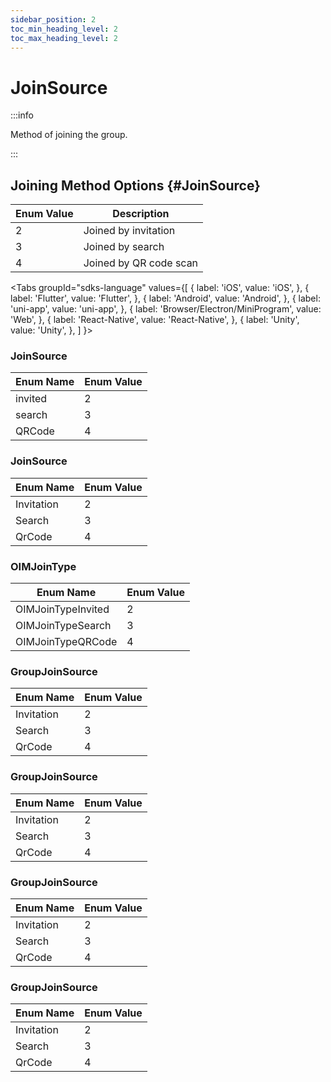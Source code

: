 ```yaml
---
sidebar_position: 2
toc_min_heading_level: 2
toc_max_heading_level: 2
---
```


# JoinSource

:::info

Method of joining the group.

:::

## Joining Method Options {#JoinSource}

| Enum Value | Description          |
| ---------- | -------------------- |
| 2          | Joined by invitation |
| 3          | Joined by search     |
| 4          | Joined by QR code scan |

<Tabs
groupId="sdks-language"
values={[
{ label: 'iOS', value: 'iOS', },
{ label: 'Flutter', value: 'Flutter', },
{ label: 'Android', value: 'Android', },
{ label: 'uni-app', value: 'uni-app', },
{ label: 'Browser/Electron/MiniProgram', value: 'Web', },
{ label: 'React-Native', value: 'React-Native', },
{ label: 'Unity', value: 'Unity', },
]
}>

<TabItem value="Flutter">

### JoinSource

| Enum Name   | Enum Value |
| ----------- | ---------- |
| invited     | 2          |
| search      | 3          |
| QRCode      | 4          |

</TabItem>
<TabItem value="Android">

### JoinSource

| Enum Name   | Enum Value |
| ----------- | ---------- |
| Invitation  | 2          |
| Search      | 3          |
| QrCode      | 4          |

</TabItem>

<TabItem value="iOS">

### OIMJoinType

| Enum Name          | Enum Value |
| ------------------ | ---------- |
| OIMJoinTypeInvited | 2          |
| OIMJoinTypeSearch  | 3          |
| OIMJoinTypeQRCode  | 4          |

</TabItem>

<TabItem value="Web">

### GroupJoinSource

| Enum Name   | Enum Value |
| ----------- | ---------- |
| Invitation  | 2          |
| Search      | 3          |
| QrCode      | 4          |

</TabItem>

<TabItem value="uni-app">

### GroupJoinSource

| Enum Name   | Enum Value |
| ----------- | ---------- |
| Invitation  | 2          |
| Search      | 3          |
| QrCode      | 4          |

</TabItem>

<TabItem value="React-Native">

### GroupJoinSource

| Enum Name   | Enum Value |
| ----------- | ---------- |
| Invitation  | 2          |
| Search      | 3          |
| QrCode      | 4          |

</TabItem>

<TabItem value="Unity">

### GroupJoinSource

| Enum Name   | Enum Value |
| ---------- | ------ |
| Invitation | 2      |
| Search     | 3      |
| QrCode     | 4      |

</TabItem>

</Tabs>